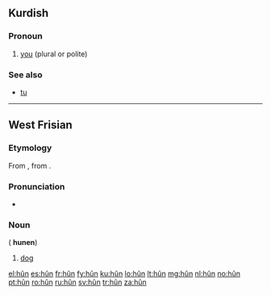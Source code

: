 {{also|Appendix:Variations of "hun"}}
==Kurdish==

===Pronoun===
{{head|ku|pronoun}}

# [[you]] (plural or polite)

===See also===
* [[tu#Kurdish|tu]]

----

==West Frisian==

===Etymology===
From {{etyl|ofs|fy}} {{term|hund|lang=ofs}}, from {{etyl|gem-pro|fy}} {{recons|hundaz|lang=gem-pro}}.

===Pronunciation===
* {{IPA|/hun/|lang=fy}}

===Noun===
{{head|fy|noun|g=c}} ({{p}} '''hunen''')

# [[dog]]

[[el:hûn]]
[[es:hûn]]
[[fr:hûn]]
[[fy:hûn]]
[[ku:hûn]]
[[lo:hûn]]
[[lt:hûn]]
[[mg:hûn]]
[[nl:hûn]]
[[no:hûn]]
[[pt:hûn]]
[[ro:hûn]]
[[ru:hûn]]
[[sv:hûn]]
[[tr:hûn]]
[[za:hûn]]